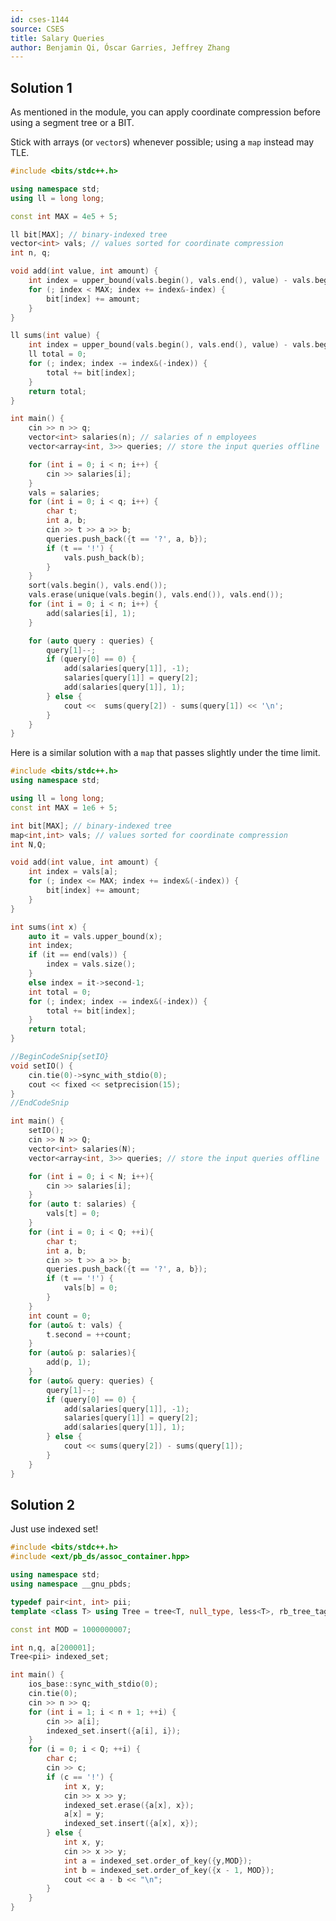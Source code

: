```yaml
---
id: cses-1144
source: CSES
title: Salary Queries
author: Benjamin Qi, Óscar Garries, Jeffrey Zhang
---
```


## Solution 1

As mentioned in the module, you can apply coordinate compression before using a
segment tree or a BIT.

Stick with arrays (or `vector`s) whenever possible; using a `map` instead may
TLE.

```cpp
#include <bits/stdc++.h>

using namespace std;
using ll = long long;

const int MAX = 4e5 + 5;

ll bit[MAX]; // binary-indexed tree
vector<int> vals; // values sorted for coordinate compression
int n, q;

void add(int value, int amount) {
	int index = upper_bound(vals.begin(), vals.end(), value) - vals.begin();
	for (; index < MAX; index += index&-index) {
		bit[index] += amount;
	}
}

ll sums(int value) {
	int index = upper_bound(vals.begin(), vals.end(), value) - vals.begin();
	ll total = 0;
	for (; index; index -= index&(-index)) {
		total += bit[index];
	}
	return total;
}

int main() {
	cin >> n >> q;
	vector<int> salaries(n); // salaries of n employees
	vector<array<int, 3>> queries; // store the input queries offline

	for (int i = 0; i < n; i++) {
		cin >> salaries[i];
	}
	vals = salaries;
	for (int i = 0; i < q; i++) {
		char t;
		int a, b;
		cin >> t >> a >> b;
		queries.push_back({t == '?', a, b});
		if (t == '!') {
			vals.push_back(b);
		}
	}
	sort(vals.begin(), vals.end());
	vals.erase(unique(vals.begin(), vals.end()), vals.end());
	for (int i = 0; i < n; i++) {
		add(salaries[i], 1);
	}

	for (auto query : queries) {
		query[1]--;
		if (query[0] == 0) {
			add(salaries[query[1]], -1);
			salaries[query[1]] = query[2];
			add(salaries[query[1]], 1);
		} else {
			cout <<  sums(query[2]) - sums(query[1]) << '\n';
		}
	}
}
```

Here is a similar solution with a `map` that passes slightly under the time
limit.

```cpp
#include <bits/stdc++.h>
using namespace std;

using ll = long long;
const int MAX = 1e6 + 5;

int bit[MAX]; // binary-indexed tree
map<int,int> vals; // values sorted for coordinate compression
int N,Q;

void add(int value, int amount) {
	int index = vals[a];
	for (; index <= MAX; index += index&(-index)) {
		bit[index] += amount;
	}
}

int sums(int x) {
	auto it = vals.upper_bound(x);
	int index;
	if (it == end(vals)) {
		index = vals.size();
	}
	else index = it->second-1;
	int total = 0;
	for (; index; index -= index&(-index)) {
		total += bit[index];
	}
	return total;
}

//BeginCodeSnip{setIO}
void setIO() {
	cin.tie(0)->sync_with_stdio(0);
	cout << fixed << setprecision(15);
}
//EndCodeSnip

int main() {
	setIO(); 
	cin >> N >> Q;
	vector<int> salaries(N);
	vector<array<int, 3>> queries; // store the input queries offline

	for (int i = 0; i < N; i++){
		cin >> salaries[i];
	}
	for (auto t: salaries) {
		vals[t] = 0;
	}
	for (int i = 0; i < Q; ++i){
		char t; 
		int a, b; 
		cin >> t >> a >> b;
		queries.push_back({t == '?', a, b});
		if (t == '!') {
			vals[b] = 0;
		}
	}
	int count = 0; 
	for (auto& t: vals) {
		t.second = ++count;
	}
	for (auto& p: salaries){
		add(p, 1);
	}
	for (auto& query: queries) {
		query[1]--;
		if (query[0] == 0) {
			add(salaries[query[1]], -1);
			salaries[query[1]] = query[2];
			add(salaries[query[1]], 1);
		} else {
			cout << sums(query[2]) - sums(query[1]);
		}
	}
}
```

## Solution 2

Just use indexed set!

```cpp
#include <bits/stdc++.h>
#include <ext/pb_ds/assoc_container.hpp>

using namespace std;
using namespace __gnu_pbds;

typedef pair<int, int> pii;
template <class T> using Tree = tree<T, null_type, less<T>, rb_tree_tag,tree_order_statistics_node_update>;

const int MOD = 1000000007;

int n,q, a[200001];
Tree<pii> indexed_set;

int main() {
	ios_base::sync_with_stdio(0); 
	cin.tie(0);
	cin >> n >> q;
	for (int i = 1; i < n + 1; ++i) {
		cin >> a[i];
		indexed_set.insert({a[i], i});
	}
	for (i = 0; i < Q; ++i) {
		char c; 
		cin >> c;
		if (c == '!') {
			int x, y; 
			cin >> x >> y;
			indexed_set.erase({a[x], x});
			a[x] = y;
			indexed_set.insert({a[x], x});
		} else {
			int x, y;
			cin >> x >> y;
			int a = indexed_set.order_of_key({y,MOD});
			int b = indexed_set.order_of_key({x - 1, MOD});
			cout << a - b << "\n";
		}
	}
}
```
